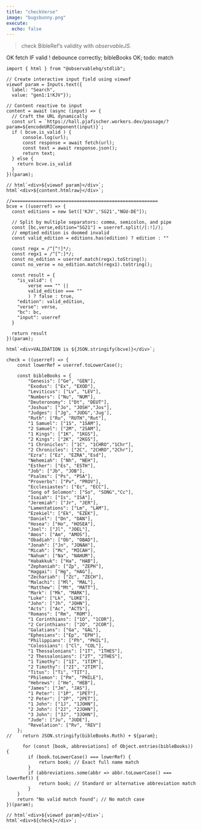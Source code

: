 ```yaml
---
title: "checkVerse"
image: "bugsbunny.png"
execute:
  echo: false
---
```


> check BibleRef's validity with *observableJS.*

::: {#outputDiv}
OK fetch IF valid ! debounce correctly; bibleBooks OK; todo: match
:::

```ojs
import { html } from "@observablehq/stdlib";

// Create interactive input field using viewof
viewof param = Inputs.text({ 
  label: "Search", 
  value: "gen1:1!KJV"});

// Content reactive to input
content = await (async (input) => {
  // Craft the URL dynamically
  const url = `https://hall.pjafischer.workers.dev/passage/?param=${encodeURIComponent(input)}`;
  if ( bcve.is_valid ) {
      console.log(url);
      const response = await fetch(url);
      const text = await response.json();
      return text;
  } else {
    return bcve.is_valid
  }
})(param);

// html`<div>${viewof param}</div>`;
html`<div>${content.htmlraw}</div>`;

//======================================================
bcve = ((userref) => {
  const editions = new Set(['KJV','SG21',"NGU-DE"]);
  
  // Split by multiple separators: comma, semicolon, and pipe
  const [bc,verse,edition="SG21"] = userref.split(/[:!]/);
  // emptied edition is doomed invalid 
  const valid_edition = editions.has(edition) ? edition : ""

  const regx = /^[^!]*/;
  const regx1 = /^[^:]*/;
  const no_edition = userref.match(regx).toString();
  const no_verse = no_edition.match(regx1).toString();
  
  const result = {
    "is_valid": ( 
        verse === "" || 
        valid_edition === ""
        ) ? false : true,
    "edition": valid_edition,
    "verse": verse,
    "bc": bc,
    "input": userref
  }
  
  return result
})(param);

html`<div>VALIDATION is ${JSON.stringify(bcve)}</div>`;

check = ((userref) => {
    const lowerRef = userref.toLowerCase();

    const bibleBooks = {
        "Genesis": ["Ge", "GEN"],
        "Exodus": ["Ex", "EXOD"],
        "Leviticus": ["Lv", "LEV"],
        "Numbers": ["Nu", "NUM"],
        "Deuteronomy": ["Dt", "DEUT"],
        "Joshua": ["Jo", "JOSH","Jos"],
        "Judges": ["Jg", "JUDG",'Jug'],
        "Ruth": ["Ru", "RUTH","Rut"],
        "1 Samuel": ["1S", "1SAM"],
        "2 Samuel": ["2M", "2SAM"],
        "1 Kings": ["1K", "1KGS"],
        "2 Kings": ["2K", "2KGS"],
        "1 Chronicles": ["1C", "1CHRO","1Chr"],
        "2 Chronicles": ["2C", "2CHRO","2Chr"],
        "Ezra": ["Ez", "EZRA","Esd"],
        "Nehemiah": ["Nh", "NEH"],
        "Esther": ["Es", "ESTH"],
        "Job": ["Jb", "JOB"],
        "Psalms": ["Ps", "PSA"],
        "Proverbs": ["Pv", "PROV"],
        "Ecclesiastes": ["Ec", "ECC"],
        "Song of Solomon": ["So", "SONG","Cc"],
        "Isaiah": ["Is", "ISA"],
        "Jeremiah": ["Jr", "JER"],
        "Lamentations": ["Lm", "LAM"],
        "Ezekiel": ["Ek", "EZEK"],
        "Daniel": ["Dn", "DAN"],
        "Hosea": ["Ho", "HOSEA"],
        "Joel": ["Jl", "JOEL"],
        "Amos": ["Am", "AMOS"],
        "Obadiah": ["Ob", "OBAD"],
        "Jonah": ["Jn", "JONAH"],
        "Micah": ["Mc", "MICAH"],
        "Nahum": ["Na", "NAHUM"],
        "Habakkuk": ["Ha", "HAB"],
        "Zephaniah": ["Zp", "ZEPH"],
        "Haggai": ["Hg", "HAG"],
        "Zechariah": ["Zc", "ZECH"],
        "Malachi": ["Ml", "MAL"],
        "Matthew": ["Mt", "MATT"],
        "Mark": ["Mk", "MARK"],
        "Luke": ["Lk", "LUKE"],
        "John": ["Jh", "JOHN"],
        "Acts": ["Ac", "ACTS"],
        "Romans": ["Rm", "ROM"],
        "1 Corinthians": ["1O", "1COR"],
        "2 Corinthians": ["2O", "2COR"],
        "Galatians": ["Ga", "GAL"],
        "Ephesians": ["Ep", "EPH"],
        "Philippians": ["Ph", "PHIL"],
        "Colossians": ["Cl", "COL"],
        "1 Thessalonians": ["1T", "1THES"],
        "2 Thessalonians": ["2T", "2THES"],
        "1 Timothy": ["1I", "1TIM"],
        "2 Timothy": ["2I", "2TIM"],
        "Titus": ["Ti", "TIT"],
        "Philemon": ["Pm", "PHILE"],
        "Hebrews": ["He", "HEB"],
        "James": ["Jm", "JAS"],
        "1 Peter": ["1P", "1PET"],
        "2 Peter": ["2P", "2PET"],
        "1 John": ["1J", "1JOHN"],
        "2 John": ["2J", "2JOHN"],
        "3 John": ["3J", "3JOHN"],
        "Jude": ["Ju", "JUDE"],
        "Revelation": ["Rv", "REV"]
    };
//    return JSON.stringify(bibleBooks.Ruth) + ${param};
      
      for (const [book, abbreviations] of Object.entries(bibleBooks)) {
        if (book.toLowerCase() === lowerRef) {
            return book; // Exact full name match
        }
        if (abbreviations.some(abbr => abbr.toLowerCase() === lowerRef)) {
            return book; // Standard or alternative abbreviation match
        }
    }
    return "No valid match found"; // No match case
})(param);

// html`<div>${viewof param}</div>`;
html`<div>${check}</div>`;
```
